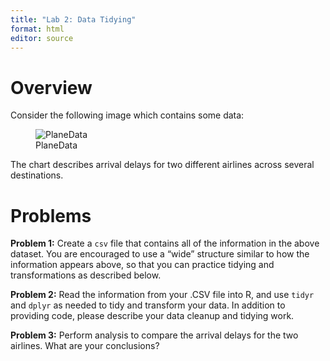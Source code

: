 ```yaml
---
title: "Lab 2: Data Tidying"
format: html
editor: source
---
```


# Overview

Consider the following image which contains some data:

![PlaneData](Lab2Dataset.png)

The chart describes arrival delays for two different airlines across several destinations.

# Problems

**Problem 1:** Create a `csv` file that contains all of the information in the above dataset. You are encouraged to use a "wide" structure similar to how the information appears above, so
that you can practice tidying and transformations as described below.

**Problem 2:** Read the information from your .CSV file into R, and use `tidyr` and `dplyr` as needed to tidy and transform your data. In addition to providing code, please describe 
your data cleanup and tidying work.

**Problem 3:** Perform analysis to compare the arrival delays for the two airlines. What
are your conclusions?



